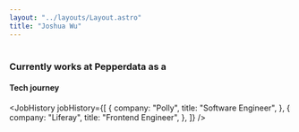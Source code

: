 ```yaml
---
layout: "../layouts/Layout.astro"
title: "Joshua Wu"
---
```



# <StyledGradient text={frontmatter.title}/>

<Profile
  height={200}
  name={frontmatter.title}
  src={joshuaProfile}
  width={200}
/>

### Currently works at Pepperdata as a <StyledGradient text="Frontend Engineer" />

#### Tech journey

<JobHistory
  jobHistory={[
    {
      company: "Polly",
      title: "Software Engineer",
    },
    {
      company: "Liferay",
      title: "Frontend Engineer",
    },
  ]}
/>
